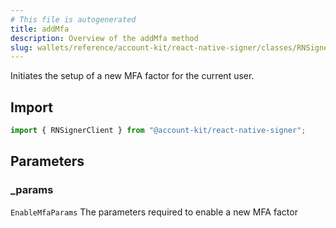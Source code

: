 ```yaml
---
# This file is autogenerated
title: addMfa
description: Overview of the addMfa method
slug: wallets/reference/account-kit/react-native-signer/classes/RNSignerClient/addMfa
---
```


Initiates the setup of a new MFA factor for the current user.

## Import

```ts
import { RNSignerClient } from "@account-kit/react-native-signer";
```

## Parameters

### \_params

`EnableMfaParams`
The parameters required to enable a new MFA factor
